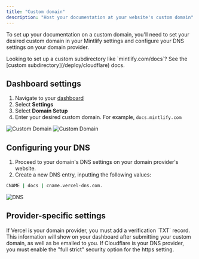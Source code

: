 ```yaml
---
title: "Custom domain"
description: "Host your documentation at your website's custom domain"
---
```


To set up your documentation on a custom domain, you'll need to set your desired custom domain in your Mintlify settings and configure your DNS settings on your domain provider.

<Info>
  Looking to set up a custom subdirectory like `mintlify.com/docs`? See the [custom subdirectory](/deploy/cloudflare) docs.
</Info>

## Dashboard settings

1. Navigate to your [dashboard](https://dashboard.mintlify.com)
2. Select **Settings**
3. Select **Domain Setup**
4. Enter your desired custom domain. For example, `docs.mintlify.com`

<Frame>
  <img
    alt="Custom Domain"
    className="block dark:hidden"
    src="/images/add-custom-domain-light.png"
  />
  <img
    alt="Custom Domain"
    className="hidden dark:block"
    src="/images/add-custom-domain-dark.png"
  />
</Frame>

## Configuring your DNS

1. Proceed to your domain's DNS settings on your domain provider's website.
2. Create a new DNS entry, inputting the following values:

```bash
CNAME | docs | cname.vercel-dns.com.
```

<Frame>
  <img alt="DNS" src="https://mintlify-assets.b-cdn.net/mintlify-dns.png" />
</Frame>

## Provider-specific settings

<AccordionGroup>
  <Accordion title="Vercel verification">
    If Vercel is your domain provider, you must add a verification `TXT` record. This information will show on your dashboard after submitting your custom domain, as well as be emailed to you.
  </Accordion>

  <Accordion title="Cloudflare security settings">
    If Cloudflare is your DNS provider, you must enable the "full strict" security option for the https setting.
  </Accordion>
</AccordionGroup>